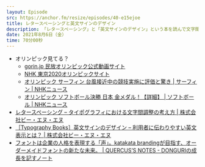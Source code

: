 ```yaml
---
layout: Episode
src: https://anchor.fm/resize/episodes/40-e15ejoe
title: レタースペーシングと英文サインのデザイン
description: 「レタースペーシング」と「英文サインのデザイン」という本を読んで文字間調整のコツや英文表記をするときのデザイン的な注意点などについて話しました。
date: 2021年8月6日（金）
time: 70分00秒
---
```


- オリンピック見てる？
    - [gorin.jp 民放オリンピック公式動画サイト](https://www.gorin.jp/)
    - [NHK 東京2020オリンピックサイト](https://sports.nhk.or.jp/olympic/)
    - [オリンピック サーフィン 台風接近中の競技実施に評価と驚き | サーフィン | NHKニュース](https://www3.nhk.or.jp/news/html/20210727/k10013162571000.html)
    - [オリンピック ソフトボール決勝 日本 金メダル！【詳細】 | ソフトボール | NHKニュース](https://www3.nhk.or.jp/news/html/20210727/k10013162331000.html)
- [レタースペーシング – タイポグラフィにおける文字間調整の考え方 | 株式会社ビー・エヌ・エヌ](http://www.bnn.co.jp/books/11106/)
- [［Typography Books］英文サインのデザイン – 利用者に伝わりやすい英文表示とは？ | 株式会社ビー・エヌ・エヌ](http://www.bnn.co.jp/books/10070/)
- [フォントは企業の人格を表現する「声」。katakata brandingが目指す、オーダーメイドフォントの新たな未来。 | QUERCUS’S NOTES - DONGURIの成長を記すノート](https://note.don-guri.com/katakata-branding/)